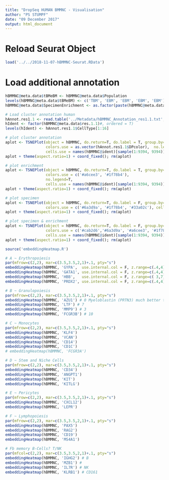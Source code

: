 ```yaml
---
title: "DropSeq HUMAN BMMNC - Visualisation"
author: "PS STUMPF"
date: "09 December 2017"
output: html_document
---
```


# Reload Seurat Object

```r
load('../../2018-11-07-hBMMNC-Seurat.RData')
```

# Load additional annotation

```r
hBMMNC@meta.data$tBMeBM <- hBMMNC@meta.data$Population
levels(hBMMNC@meta.data$tBMeBM) <- c('TBM', 'EBM', 'EBM', 'EBM', 'EBM')
hBMMNC@meta.data$SpecimenEnrichment <- as.factor(paste(hBMMNC@meta.data$Specimen, hBMMNC@meta.data$tBMeBM, sep='_'))

# Load cluster annotation human
hAnnot.res1.1 <- read.table('../Metadata/hBMMNC_Annotation_res1.1.txt', sep='\t', header=T)
hIdent <- factor(hBMMNC@meta.data$res.1.1)#, ordered = T)
levels(hIdent) <- hAnnot.res1.1$CellType[1:16]
```

```r
# plot cluster annotation
aplot <- TSNEPlot(object = hBMMNC, do.return=T, do.label = T, group.by='res.1.1', do.hover=F, dim.1=1, dim.2=2,
                  colors.use = as.vector(hAnnot.res1.1$DPcolor),  no.legend=T,
                  cells.use = names(hBMMNC@ident)[sample(1:9394, 9394)])
aplot + theme(aspect.ratio=1) + coord_fixed(); rm(aplot)

# plot enrichment
aplot <- TSNEPlot(object = hBMMNC, do.return=T, do.label = T, group.by='tBMeBM', do.hover=F, dim.1=1, dim.2=2,
                  colors.use = c('#a6cee3', '#1f78b4'),
                  no.legend=T,
                  cells.use = names(hBMMNC@ident)[sample(1:9394, 9394)])
aplot + theme(aspect.ratio=1) + coord_fixed(); rm(aplot)

# plot specimen
aplot <- TSNEPlot(object = hBMMNC, do.return=T, do.label = F, group.by='Specimen', do.hover=F, dim.1=1, dim.2=2, no.legend=T,
                  colors.use = c('#6a3d9a', '#1f78b4', '#33a02c'), cells.use = names(hBMMNC@ident)[sample(1:9394, 9394)])
aplot + theme(aspect.ratio=1) + coord_fixed(); rm(aplot)

# plot specimen & enrichment
aplot <- TSNEPlot(object = hBMMNC, do.return=T, do.label = F, group.by='SpecimenEnrichment', do.hover=F, dim.1=1, dim.2=2, pt=1,
                  colors.use = c('#cab2d6','#6a3d9a', '#a6cee3', '#1f78b4', '#b2df8a','#33a02c'),  no.legend=F,
                  cells.use = names(hBMMNC@ident)[sample(1:9394, 9394)])
aplot + theme(aspect.ratio=1) + coord_fixed(); rm(aplot)
```


```r
source('embeddingHeatmap.R')

# A ~ Erythropoiesis
par(mfrow=c(2,2), mar=c(3.5,3.5,2,1)+.1, pty="s")
embeddingHeatmap(hBMMNC, 'GYPA',  use.internal.col = F, z.range=c(.4,4))
embeddingHeatmap(hBMMNC, 'GATA1', use.internal.col = F, z.range=c(.4,4))
embeddingHeatmap(hBMMNC, 'HBB',   use.internal.col = F, z.range=c( 3,7))
embeddingHeatmap(hBMMNC, 'PRDX2', use.internal.col = F, z.range=c(.4,4))

# B ~ Granulopoiesis
par(mfrow=c(2,2), mar=c(3.5,3.5,2,1)+.1, pty="s")
embeddingHeatmap(hBMMNC, 'AZU1') # 0 Myeloblastin (PRTN3) much better than AZU1 or ELANE 
embeddingHeatmap(hBMMNC, 'LTF') # 7
embeddingHeatmap(hBMMNC, 'MMP9') # 3
embeddingHeatmap(hBMMNC, 'FCGR3B') # 10

# C ~ Monocytes
par(mfrow=c(2,2), mar=c(3.5,3.5,2,1)+.1, pty="s")
embeddingHeatmap(hBMMNC, 'KLF4')
embeddingHeatmap(hBMMNC, 'VCAN')
embeddingHeatmap(hBMMNC, 'CD14')
embeddingHeatmap(hBMMNC, 'CD1C')
# embeddingHeatmap(hBMMNC, 'FCGR3A')

# D ~ Stem and Niche Cells
par(mfrow=c(2,2), mar=c(3.5,3.5,2,1)+.1, pty="s")
embeddingHeatmap(hBMMNC, 'CD34')
embeddingHeatmap(hBMMNC, 'ANGPT1')
embeddingHeatmap(hBMMNC, 'KIT')
embeddingHeatmap(hBMMNC, 'KITLG')

# E ~ Pericytes
par(mfrow=c(2,2), mar=c(3.5,3.5,2,1)+.1, pty="s")
embeddingHeatmap(hBMMNC, 'CXCL12')
embeddingHeatmap(hBMMNC, 'LEPR')

# F ~ Lymphopoiesis
par(mfrow=c(2,2), mar=c(3.5,3.5,2,1)+.1, pty="s")
embeddingHeatmap(hBMMNC, 'PAX5')
embeddingHeatmap(hBMMNC, 'RAG2')
embeddingHeatmap(hBMMNC, 'CD19')
embeddingHeatmap(hBMMNC, 'MS4A1')

# Fb memory B-Cells? T/NK
par(mfcol=c(2,2), mar=c(3.5,3.5,2,1)+.1, pty="s")
embeddingHeatmap(hBMMNC, 'IGHG2') # B
embeddingHeatmap(hBMMNC, 'MZB1') # 
embeddingHeatmap(hBMMNC, 'IL7R') # NK
embeddingHeatmap(hBMMNC, 'KLRB1') # CD161
```




